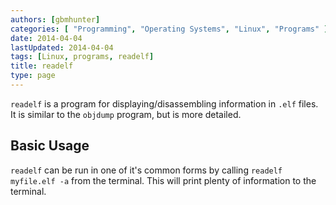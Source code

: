 ```yaml
---
authors: [gbmhunter]
categories: [ "Programming", "Operating Systems", "Linux", "Programs" ]
date: 2014-04-04
lastUpdated: 2014-04-04
tags: [Linux, programs, readelf]
title: readelf
type: page
---
```


<WarningIsNotes />

`readelf` is a program for displaying/disassembling information in `.elf` files. It is similar to the `objdump` program, but is more detailed.

## Basic Usage

`readelf` can be run in one of it's common forms by calling `readelf myfile.elf -a` from the terminal. This will print plenty of information to the terminal.
